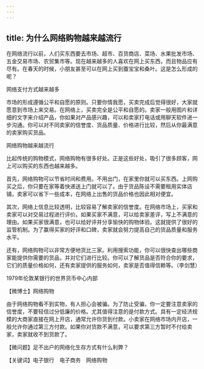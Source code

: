 ```yaml
---
---
---
```

title: 为什么网络购物越来越流行
---




在网络流行以前，人们买东西要去市场、超市、百货商店、菜场、水果批发市场、五金交易市场、农贸集市等。现在越来越多的人喜欢在网上买东西，而且物品应有尽有。在春天的时候，小朋友甚至可以在网上买到蚕宝宝和桑叶。这是怎么形成的呢？

网络支付方式越来越多



市场的形成遵循公平和自愿的原则。只要你情我愿，买卖完成后觉得很好，大家就愿意到市场上来交易。在网络上，买卖完全是公平和自愿的。卖家一般用图片和详细的文字来介绍产品，你如果对产品感兴趣，可以和卖家打电话或用聊天软件进一步沟通。你可以对不同卖家的信誉度、货品质量、价格进行比较，然后从你最满意的卖家购买货品。

网络购物越来越流行



比起传统的购物模式，网络购物有很多好处。正是这些好处，吸引了很多顾客，网上可以购买的东西也越来越多。

首先，网络购物可以节省时间和费用。不用出门，在家里你就可以买东西。上网购买之后，你只要在家等着快递送上门就可以了。由于货品陈设不需要租用实体店铺，卖家可以省下一些成本，在网络上出售的货品价格也因此相对便宜。

其次，网络上信息比较透明，比较容易了解卖家的信誉度。在网络市场上，买家和卖家可以对交易过程进行评价。如果买家不满意，可以给卖家差评，写上不满意的理由。如果买家很满意，也可以给好评并分享愉快的购物体验。这就提供了很好的监管机制。为了赢得买家的好评和口碑，卖家就会努力提高自己的货品质量和服务水平。

还有，网络购物可以非常方便地货比三家。利用搜索功能，你可以很快查出哪些商家能提供你需要的货品，并对它们进行比较。你可以了解货品是否符合你的要求，它们的质量价格如何，还有卖家提供的服务如何，卖家是否值得信赖等。（李剑慧）

1979年伦敦某银行的世界货币中心内部





【微博士】网络购物



由于网络购物看不到实物，有人担心会被骗。为了防止受骗，你一定要注意卖家的信誉度，不要轻信过分低廉的价格。尤其值得注意的是付款方式。具有一定经济规模的大商家直接在网上开店，通常允许你货到付款。小卖家在网络市场内开店，一般允许你通过第三方付款。如果你对货款不满意，可以要求第三方暂时不付给卖家，卖家就收不到货款了。

【微问题】足不出户的网络化生存方式有什么利弊？

【关键词】电子银行　电子商务　网络购物